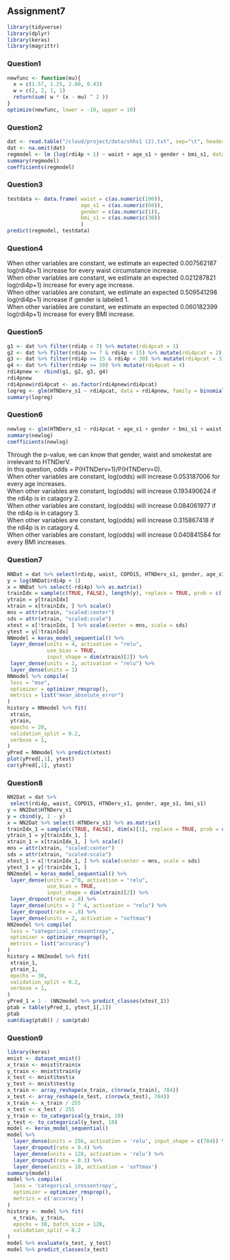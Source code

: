 ## Assignment7  

```r
library(tidyverse)
library(dplyr)
library(keras)
library(magrittr)
```

### Question1
```r
newfunc <- function(mu){
  x = c(1.57, 1.25, 2.80, 0.43)
  w = c(2, 2, 1, 1)
  return(sum( w * (x - mu) ^ 2 ))
}
optimize(newfunc, lower = -10, upper = 10)
```

### Question2
```r
dat <- read.table("/cloud/project/data/shhs1 (2).txt", sep="\t", header = TRUE)
dat <- na.omit(dat)
regmodel <- lm (log(rdi4p + 1) ~ waist + age_s1 + gender + bmi_s1, data=dat)
summary(regmodel)
coefficients(regmodel)
```

### Question3
```r
testdata <- data.frame( waist = c(as.numeric(100)), 
                        age_s1 = c(as.numeric(60)),
                        gender = c(as.numeric(1)),
                        bmi_s1 = c(as.numeric(30))
                        )
predict(regmodel, testdata)
```

### Question4
When other variables are constant, we estimate an expected 0.007562187 log(rdi4p+1) increase for every waist circumstance increase.   
When other variables are constant, we estimate an expected 0.021287821 log(rdi4p+1) increase for every age increase.   
When other variables are constant, we estimate an expected 0.509541298 log(rdi4p+1) increase if gender is labeled 1.   
When other variables are constant, we estimate an expected 0.060182399 log(rdi4p+1) increase for every BMI increase.   

### Question5
```r
g1 <- dat %>% filter(rdi4p < 7) %>% mutate(rdi4pcat = 1)
g2 <- dat %>% filter(rdi4p >= 7 & rdi4p < 15) %>% mutate(rdi4pcat = 2)
g3 <- dat %>% filter(rdi4p >= 15 & rdi4p < 30) %>% mutate(rdi4pcat = 3)
g4 <- dat %>% filter(rdi4p >= 30) %>% mutate(rdi4pcat = 4)
rdi4pnew <- rbind(g1, g2, g3, g4)
rdi4pnew
rdi4pnew$rdi4pcat <- as.factor(rdi4pnew$rdi4pcat)
logreg <- glm(HTNDerv_s1 ~ rdi4pcat, data = rdi4pnew, family = binomial(link='logit'))
summary(logreg)
```

### Question6
```r
newlog <- glm(HTNDerv_s1 ~ rdi4pcat + age_s1 + gender + bmi_s1 + waist + smokstat_s1, data = rdi4pnew, family = binomial(link='logit'))
summary(newlog)
coefficients(newlog)
```
Through the p-value, we can know that gender, waist and smokestat are irrelevant to HTNDerV.  
In this question, odds = P(HTNDerv=1)/P(HTNDerv=0).   
When other variables are constant, log(odds) will increase 0.053187006 for every age increases.   
When other variables are constant, log(odds) will increase 0.193490624 if the rdi4p is in catagory 2.  
When other variables are constant, log(odds) will increase 0.084061977 if the rdi4p is in catagory 3.  
When other variables are constant, log(odds) will increase 0.315867418 if the rdi4p is in catagory 4.  
When other variables are constant, log(odds) will increase 0.040841584 for every BMI increases.  

### Question7
```r
NNDat = dat %>% select(rdi4p, waist, COPD15, HTNDerv_s1, gender, age_s1, bmi_s1) 
y = log(NNDat$rdi4p + 1)
x = NNDat %>% select(-rdi4p) %>% as.matrix()
trainIdx = sample(c(TRUE, FALSE), length(y), replace = TRUE, prob = c(.7, .3))
ytrain = y[trainIdx]
xtrain = x[trainIdx, ] %>% scale()
mns = attr(xtrain, "scaled:center")
sds = attr(xtrain, "scaled:scale")
xtest = x[!trainIdx, ] %>% scale(center = mns, scale = sds)
ytest = y[!trainIdx]
NNmodel = keras_model_sequential() %>%
 layer_dense(units = 4, activation = "relu",
             use_bias = TRUE,
             input_shape = dim(xtrain)[2]) %>%
 layer_dense(units = 2, activation = "relu") %>%
 layer_dense(units = 1)
NNmodel %>% compile(
 loss = "mse",
 optimizer = optimizer_rmsprop(),
 metrics = list("mean_absolute_error")
)
history = NNmodel %>% fit(
 xtrain,
 ytrain,
 epochs = 20,
 validation_split = 0.2,
 verbose = 1,
)
yPred = NNmodel %>% predict(xtest)
plot(yPred[,1], ytest)
cor(yPred[,1], ytest)
```

### Question8
```r
NN2Dat = dat %>%
 select(rdi4p, waist, COPD15, HTNDerv_s1, gender, age_s1, bmi_s1)
y = NN2Dat$HTNDerv_s1
y = cbind(y, 1 - y)
x = NN2Dat %>% select(-HTNDerv_s1) %>% as.matrix()
trainIdx_1 = sample(c(TRUE, FALSE), dim(x)[1], replace = TRUE, prob = c(.7, .3))
ytrain_1 = y[trainIdx_1, ]
xtrain_1 = x[trainIdx_1, ] %>% scale()
mns = attr(xtrain, "scaled:center")
sds = attr(xtrain, "scaled:scale")
xtest_1 = x[!trainIdx_1, ] %>% scale(center = mns, scale = sds)
ytest_1 = y[!trainIdx_1, ]
NN2model = keras_model_sequential() %>%
 layer_dense(units = 2^8, activation = "relu",
             use_bias = TRUE,
             input_shape = dim(xtrain)[2]) %>%
 layer_dropout(rate = .8) %>%
 layer_dense(units = 2 ^ 4, activation = "relu") %>%
 layer_dropout(rate = .8) %>%
 layer_dense(units = 2, activation = "softmax")
NN2model %>% compile(
 loss = "categorical_crossentropy",
 optimizer = optimizer_rmsprop(),
 metrics = list("accuracy")
)
history = NN2model %>% fit(
 xtrain_1,
 ytrain_1,
 epochs = 30,
 validation_split = 0.2,
 verbose = 1,
)
yPred_1 = 1 - (NN2model %>% predict_classes(xtest_1))
ptab = table(yPred_1, ytest_1[,1])
ptab
sum(diag(ptab)) / sum(ptab)
```

### Question9
```r
library(keras)
mnist <- dataset_mnist()
x_train <- mnist$train$x
y_train <- mnist$train$y
x_test <- mnist$test$x
y_test <- mnist$test$y
x_train <- array_reshape(x_train, c(nrow(x_train), 784))
x_test <- array_reshape(x_test, c(nrow(x_test), 784))
x_train <- x_train / 255
x_test <- x_test / 255
y_train <- to_categorical(y_train, 10)
y_test <- to_categorical(y_test, 10)
model <- keras_model_sequential() 
model %>% 
  layer_dense(units = 256, activation = 'relu', input_shape = c(784)) %>% 
  layer_dropout(rate = 0.4) %>% 
  layer_dense(units = 128, activation = 'relu') %>%
  layer_dropout(rate = 0.3) %>%
  layer_dense(units = 10, activation = 'softmax')
summary(model)
model %>% compile(
  loss = 'categorical_crossentropy',
  optimizer = optimizer_rmsprop(),
  metrics = c('accuracy')
)
history <- model %>% fit(
  x_train, y_train, 
  epochs = 30, batch_size = 128, 
  validation_split = 0.2
)
model %>% evaluate(x_test, y_test)
model %>% predict_classes(x_test)
```







